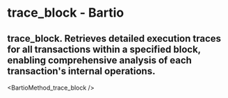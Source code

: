 # trace_block - Bartio

## trace_block. Retrieves detailed execution traces for all transactions within a specified block, enabling comprehensive analysis of each transaction's internal operations.


<BartioMethod_trace_block />
